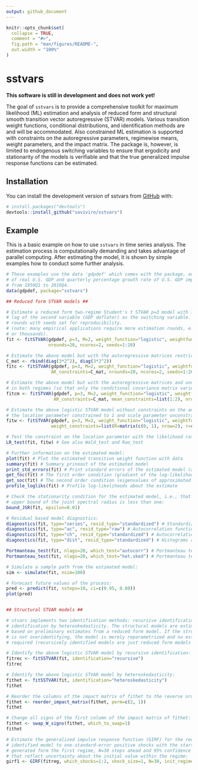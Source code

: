 ```yaml
---
output: github_document
---
```


<!-- README.md is generated from README.Rmd. Please edit that file -->

```r
knitr::opts_chunk$set(
  collapse = TRUE,
  comment = "#>",
  fig.path = "man/figures/README-",
  out.width = "100%"
)
```

# sstvars

<!-- badges: start -->
<!-- badges: end -->

**This software is still in development and does not work yet!**

The goal of `sstvars` is to provide a comprehensive toolkit for maximum likelihood (ML) estimation and analysis of reduced form and structural smooth transition vector autoregressive (STVAR) models. Various transition weight functions, conditional distributions, and identification methods are and will be accommodated. Also constrained ML estimation is supported with constraints on the autoregressive parameters, regimewise means, weight parameters, and the impact matrix. The package is, however, is limited to endogenous switching variables to ensure that ergodicity and stationarity of the models is verifiable and that the true generalized impulse response functions can be estimated. 

## Installation

You can install the development version of sstvars from [GitHub](https://github.com/) with:

``` r
# install.packages("devtools")
devtools::install_github("saviviro/sstvars")
```

## Example

This is a basic example on how to use `sstvars` in time series analysis. The estimation process is computationally demanding and takes advantage of parallel computing. After estimating the model, it is shown by simple examples how to conduct some further analysis.

``` r
# These examples use the data 'gdpdef' which comes with the package, and contains the quarterly percentage growth rate
# of real U.S. GDP and quarterly percentage growth rate of U.S. GDP implicit price deflator, covering the period 
# from 1959Q1 to 2019Q4.
data(gdpdef, package="sstvars")

## Reduced form STVAR models ##

# Estimate a reduced form two-regime Student's t STVAR p=3 model with logistic transition weight function using the first
# lag of the second variable (GDP deflator) as the switching variable. The below estimation is based on 20 estimation
# rounds with seeds set for reproducibility.
# (note: many empirical applications require more estimation rounds, e.g., hundreds
# or thousands).
fit <- fitSTVAR(gdpdef, p=3, M=2, weight_function="logistic", weightfun_pars=c(2, 1), cond_dist="Student",
                nrounds=20, ncores=2, seeds=1:20)

# Estimate the above model but with the autoregressive matrices restricted to be equal in both regimes:
C_mat <- rbind(diag(3*2^2), diag(3*2^2))
fitc <- fitSTVAR(gdpdef, p=3, M=2, weight_function="logistic", weightfun_pars=c(2, 1), cond_dist="Student",
                 AR_constraints=C_mat, nrounds=20, ncores=2, seeds=1:20)

# Estimate the above model but with the autoregressive matrices and unconditional means restricted to be equal
# in both regimes (so that only the conditional covariance matrix varies in time):
fitcm <- fitSTVAR(gdpdef, p=3, M=2, weight_function="logistic", weightfun_pars=c(2, 1), cond_dist="Student",
                  AR_constraints=C_mat, mean_constraints=list(1:2), nrounds=20, ncores=2, seeds=1:20)

# Estimate the above logistic STVAR model without constraints on the autoregressive parameters but with the 
# the location parameter constrained to 1 and scale parameter unconstrained.
fitw <- fitSTVAR(gdpdef, p=3, M=2, weight_function="logistic", weightfun_pars=c(2, 1), cond_dist="Student",
                 weight_constraints=list(R=matrix(c(0, 1), nrow=2), r=c(1, 0)), nrounds=20, ncores=2, seeds=1:20)

# Test the constraint on the location parameter with the likelihood ratio test:
LR_test(fit, fitw) # See also Wald_test and Rao_test

# Further information on the estimated model:
plot(fit) # Plot the estimated transition weight function with data
summary(fit) # Summary prinoout of the estimated model
print_std_errors(fit) # Print standard errors of the estimated model (assuming the standard asymptotics on the ML estimator)
get_foc(fit) # The first order condition (gradient of the log-likelihood function)
get_soc(fit) # The second order condition (eigenvalues of approximated Hessian)
profile_logliks(fit) # Profile log-likelihoods about the estimate

# Check the stationarity condition for the estimated model, i.e., that the 
# upper bound of the joint spectral radius is less than one:
bound_JSR(fit, epsilon=0.01) 

# Residual based model diagnostics:
diagnostics(fit, type="series", resid_type="standardized") # Standardized residual time series
diagnostics(fit, type="ac", resid_type="raw") # Autocorrelation function of unstandardized residuals
diagnostics(fit, type="ch", resid_type="standardized") # Autocorrelation function of squared standardized residuals
diagnostics(fit, type="dist", resid_type="standardized") # Histograms and Q-Q plots of standardized residuals

Portmanteau_test(fit, nlags=20, which_test="autocorr") # Portmanteau test for remaining autocorrelation
Portmanteau_test(fit, nlags=20, which_test="het.sked") # Portmanteau test applied for testing cond. het.kedasticity

# Simulate a sample path from the estimated model:
sim <- simulate(fit, nsim=100)

# Forecast future values of the process:
pred <- predict(fit, nsteps=10, ci=c(0.95, 0.80))
plot(pred)


## Structural STVAR models ##

# stvars implements two identification methods: recursive identification and
# identification by heteroskedasticity. The structural models are estimated 
# based on preliminary estimates from a reduced form model. If the structural model
# is not overidentifying, the model is merely reparametrized and no estimation is
# required (recursively identified models are just reduced form models marked as structural). 

# Identify the above logistic STVAR model by recursive identification:
fitrec <- fitSSTVAR(fit, identification="recursive")
fitrec

# Identify the above logistic STVAR model by heteroskedasticity:
fithet <- fitSSTVAR(fit, identification="heteroskedasticity")
fithet

# Reorder the columns of the impact matrix of fithet to the reverse ordering:
fithet <- reorder_impact_matrix(fithet, perm=c(2, 1))
fithet

# Change all signs of the first column of the impact matrix of fithet:
fithet <- swap_W_signs(fithet, which_to_swap=1)
fithet

# Estimate the generalized impulse response function (GIRF) for the recursively
# identified model to one-standard-error positive shocks with the starting values
# generated form the first regime, N=30 steps ahead and 95% confidence intervals 
# that reflect uncertainty about the initial value within the regime:
girf1 <- GIRF(fitreg, which_shocks=1:2, shock_size=1, N=30, init_regime=1, ci=0.95)

```

